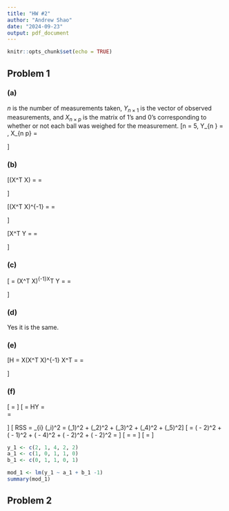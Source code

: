 ```yaml
---
title: "HW #2"
author: "Andrew Shao"
date: "2024-09-23"
output: pdf_document
---
```


```r
knitr::opts_chunk$set(echo = TRUE)
```

## Problem 1

### (a)
$n$ is the number of measurements taken, $Y_{n \times 1}$ is the vector of observed measurements, and $X_{n \times p}$ is the matrix of 1's and 0's corresponding to whether or not each ball was weighed for the measurement.
\[n = 5, 
Y_{n \times 1} = \begin{pmatrix} 2 \\ 1 \\ 4 \\ 2 \\ 2 \end{pmatrix}\,
X_{n \times p} = \begin{pmatrix} 1 & 0 \\ 0 & 1 \\ 1 & 1 \\ 1 & 0 \\ 0 & 1 \end{pmatrix}\]

### (b)
\[(X^T X) = 
\begin{pmatrix} 1 & 0 & 1 & 1 & 0 \\ 0 & 1 & 1 & 0 & 1 \end{pmatrix}
\begin{pmatrix} 1 & 0 \\ 0 & 1 \\ 1 & 1 \\ 1 & 0 \\ 0 & 1 \end{pmatrix}
= \begin{pmatrix} 3 & 1 \\ 1 & 3 \end{pmatrix}\]

\[(X^T X)^{-1} = 
\frac{1}{3 \cdot 3 - 1 \cdot 1}
\begin{pmatrix} 3 & -1 \\ -1 & 3 \end{pmatrix}
=
\begin{pmatrix} \frac{3}{8} & -\frac{1}{8} \\ -\frac{1}{8} & \frac{3}{8} \end{pmatrix} \]

\[X^T Y =
\begin{pmatrix} 1 & 0 & 1 & 1 & 0 \\ 0 & 1 & 1 & 0 & 1 \end{pmatrix}
\begin{pmatrix} 2 \\ 1 \\ 4 \\ 2 \\ 2 \end{pmatrix}
=\begin{pmatrix} 8 \\ 7 \end{pmatrix}\]

### (c)
\[\hat{\beta} = (X^T X)^{-1}X^T Y
=\begin{pmatrix} \frac{3}{8} & -\frac{1}{8} \\ -\frac{1}{8} & \frac{3}{8} \end{pmatrix}
\begin{pmatrix} 8 \\ 7 \end{pmatrix}
= \begin{pmatrix} \frac{17}{8} \\ \frac{13}{8} \end{pmatrix}\]

### (d)
Yes it is the same.

### (e)
\[H = X(X^T X)^{-1} X^T =
\begin{pmatrix} 1 & 0 \\ 0 & 1 \\ 1 & 1 \\ 1 & 0 \\ 0 & 1 \end{pmatrix}
\begin{pmatrix} \frac{3}{8} & -\frac{1}{8} \\ -\frac{1}{8} & \frac{3}{8} \end{pmatrix}
\begin{pmatrix} 1 & 0 & 1 & 1 & 0 \\ 0 & 1 & 1 & 0 & 1 \end{pmatrix} =
\begin{pmatrix} \frac{3}{8} & -\frac{1}{8} & \frac{1}{4} & \frac{3}{8} & -\frac{1}{8} \\
-\frac{1}{8} & \frac{3}{8} & \frac{1}{4} & -\frac{1}{8} & \frac{3}{8} \\
\frac{1}{4} & \frac{1}{4} & \frac{1}{2} & \frac{1}{4} & \frac{1}{4} \\
\frac{3}{8} & -\frac{1}{8} & \frac{1}{4} & \frac{3}{8} & -\frac{1}{8} \\
-\frac{1}{8} & \frac{3}{8}& \frac{1}{4}  & -\frac{1}{8} & \frac{3}{8}
\end{pmatrix}\]

### (f)
\[ \hat{\sigma ^ 2} = \frac{RSS}{n - p} \]
\[ \hat{Y} = HY =
\begin{pmatrix} \frac{3}{8} & -\frac{1}{8} & \frac{1}{4} & \frac{3}{8} & -\frac{1}{8} \\
-\frac{1}{8} & \frac{3}{8} & \frac{1}{4} & -\frac{1}{8} & \frac{3}{8} \\
\frac{1}{4} & \frac{1}{4} & \frac{1}{2} & \frac{1}{4} & \frac{1}{4} \\
\frac{3}{8} & -\frac{1}{8} & \frac{1}{4} & \frac{3}{8} & -\frac{1}{8} \\
-\frac{1}{8} & \frac{3}{8}& \frac{1}{4}  & -\frac{1}{8} & \frac{3}{8} \end{pmatrix}
\begin{pmatrix} 2 \\ 1 \\ 4 \\ 2 \\ 2 \end{pmatrix}\
= \begin{pmatrix} \frac{17}{8} \\ \frac{13}{8} \\ \frac{15}{4} \\ \frac{17}{8} \\ \frac{13}{8} \end{pmatrix}
\]
\[ RSS = \sum_{i} (\epsilon_i)^2 = 
(\epsilon_1)^2 + (\epsilon_2)^2 + (\epsilon_3)^2 + (\epsilon_4)^2 + (\epsilon_5)^2\]
\[ = (\frac{17}{8} - 2)^2 + (\frac{13}{8} - 1)^2 + (\frac{15}{4} - 4)^2 + (\frac{17}{8} - 2)^2 + (\frac{13}{8} - 2)^2 
= \frac{5}{8} \]
\[ \hat{\sigma ^ 2} = \frac{\frac{5}{8}}{5-2} = \frac{5}{24} \]
\[ \hat{\sigma} = \sqrt{\frac{5}{24}} \approx 0.456 \]

```r
y_1 <- c(2, 1, 4, 2, 2)
a_1 <- c(1, 0, 1, 1, 0)
b_1 <- c(0, 1, 1, 0, 1)

mod_1 <- lm(y_1 ~ a_1 + b_1 -1)
summary(mod_1)
```

## Problem 2
